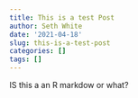 ```yaml
---
title: This is a test Post
author: Seth White
date: '2021-04-18'
slug: this-is-a-test-post
categories: []
tags: []
---
```


IS this a an R markdow or what?


